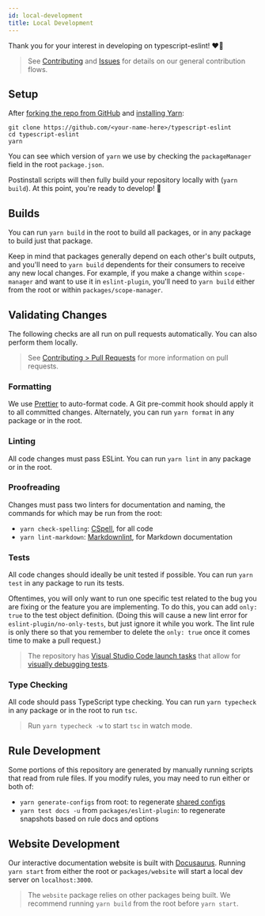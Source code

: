 ```yaml
---
id: local-development
title: Local Development
---
```


Thank you for your interest in developing on typescript-eslint! ❤️‍🔥

> See [Contributing](../Contributing.mdx) and [Issues](./Issues.mdx) for details on our general contribution flows.

## Setup

After [forking the repo from GitHub](https://help.github.com/articles/fork-a-repo) and [installing Yarn](https://yarnpkg.com):

```shell
git clone https://github.com/<your-name-here>/typescript-eslint
cd typescript-eslint
yarn
```

You can see which version of `yarn` we use by checking the `packageManager` field in the root `package.json`.

Postinstall scripts will then fully build your repository locally with (`yarn build`).
At this point, you're ready to develop! 🚀

## Builds

You can run `yarn build` in the root to build all packages, or in any package to build just that package.

Keep in mind that packages generally depend on each other's built outputs, and you'll need to `yarn build` dependents for their consumers to receive any new local changes.
For example, if you make a change within `scope-manager` and want to use it in `eslint-plugin`, you'll need to `yarn build` either from the root or within `packages/scope-manager`.

## Validating Changes

The following checks are all run on pull requests automatically.
You can also perform them locally.

> See [Contributing > Pull Requests](./Pull_Requests.mdx) for more information on pull requests.

### Formatting

We use [Prettier](https://prettier.io) to auto-format code.
A Git pre-commit hook should apply it to all committed changes.
Alternately, you can run `yarn format` in any package or in the root.

### Linting

All code changes must pass ESLint.
You can run `yarn lint` in any package or in the root.

### Proofreading

Changes must pass two linters for documentation and naming, the commands for which may be run from the root:

- `yarn check-spelling`: [CSpell](https://cspell.org), for all code
- `yarn lint-markdown`: [Markdownlint](https://github.com/DavidAnson/markdownlint), for Markdown documentation

### Tests

All code changes should ideally be unit tested if possible.
You can run `yarn test` in any package to run its tests.

Oftentimes, you will only want to run one specific test related to the bug you are fixing or the feature you are implementing. To do this, you can add `only: true` to the test object definition. (Doing this will cause a new lint error for `eslint-plugin/no-only-tests`, but just ignore it while you work. The lint rule is only there so that you remember to delete the `only: true` once it comes time to make a pull request.)

> The repository has [Visual Studio Code launch tasks](https://code.visualstudio.com/docs/editor/tasks) that allow for [visually debugging tests](https://code.visualstudio.com/docs/editor/debugging).

### Type Checking

All code should pass TypeScript type checking.
You can run `yarn typecheck` in any package or in the root to run `tsc`.

> Run `yarn typecheck -w` to start `tsc` in watch mode.

## Rule Development

Some portions of this repository are generated by manually running scripts that read from rule files.
If you modify rules, you may need to run either or both of:

- `yarn generate-configs` from root: to regenerate [shared configs](../users/Shared_Configurations.mdx)
- `yarn test docs -u` from `packages/eslint-plugin`: to regenerate snapshots based on rule docs and options

## Website Development

Our interactive documentation website is built with [Docusaurus](https://docusaurus.io).
Running `yarn start` from either the root or `packages/website` will start a local dev server on `localhost:3000`.

> The `website` package relies on other packages being built.
> We recommend running `yarn build` from the root before `yarn start`.
